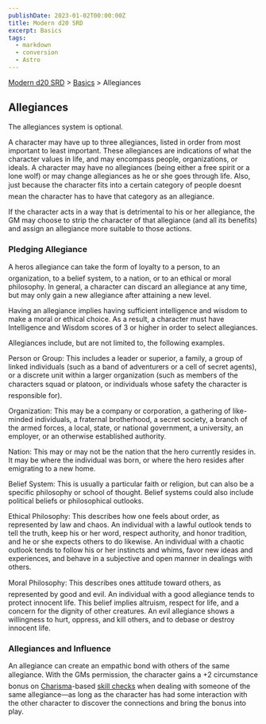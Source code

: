 ```yaml
---
publishDate: 2023-01-02T00:00:00Z
title: Modern d20 SRD
excerpt: Basics
tags:
  - markdown
  - conversion
  - Astro
---
```


[Modern d20 SRD](modern-d20-srd-index) > [Basics](modern-d20-srd-basics-index) > Allegiances

## Allegiances

The allegiances system is optional.

A character may have up to three allegiances, listed in order from most important to least important. These allegiances are indications of what the character values in life, and may encompass people, organizations, or ideals. A character may have no allegiances (being either a free spirit or a lone wolf) or may change allegiances as he or she goes through life. Also, just because the character fits into a certain category of people doesnt mean the character has to have that category as an allegiance.

If the character acts in a way that is detrimental to his or her allegiance, the GM may choose to strip the character of that allegiance (and all its benefits) and assign an allegiance more suitable to those actions.

### Pledging Allegiance

A heros allegiance can take the form of loyalty to a person, to an organization, to a belief system, to a nation, or to an ethical or moral philosophy. In general, a character can discard an allegiance at any time, but may only gain a new allegiance after attaining a new level.

Having an allegiance implies having sufficient intelligence and wisdom to make a moral or ethical choice. As a result, a character must have Intelligence and Wisdom scores of 3 or higher in order to select allegiances.

Allegiances include, but are not limited to, the following examples.

Person or Group: This includes a leader or superior, a family, a group of linked individuals (such as a band of adventurers or a cell of secret agents), or a discrete unit within a larger organization (such as members of the characters squad or platoon, or individuals whose safety the character is responsible for).

Organization: This may be a company or corporation, a gathering of like-minded individuals, a fraternal brotherhood, a secret society, a branch of the armed forces, a local, state, or national government, a university, an employer, or an otherwise established authority.

Nation: This may or may not be the nation that the hero currently resides in. It may be where the individual was born, or where the hero resides after emigrating to a new home.

Belief System: This is usually a particular faith or religion, but can also be a specific philosophy or school of thought. Belief systems could also include political beliefs or philosophical outlooks.

Ethical Philosophy: This describes how one feels about order, as represented by law and chaos. An individual with a lawful outlook tends to tell the truth, keep his or her word, respect authority, and honor tradition, and he or she expects others to do likewise. An individual with a chaotic outlook tends to follow his or her instincts and whims, favor new ideas and experiences, and behave in a subjective and open manner in dealings with others.

Moral Philosophy: This describes ones attitude toward others, as represented by good and evil. An individual with a good allegiance tends to protect innocent life. This belief implies altruism, respect for life, and a concern for the dignity of other creatures. An evil allegiance shows a willingness to hurt, oppress, and kill others, and to debase or destroy innocent life.

### Allegiances and Influence

An allegiance can create an empathic bond with others of the same allegiance. With the GMs permission, the character gains a +2 circumstance bonus on [Charisma](modern-d20-srd-basics-ability-scores)-based [skill
checks](modern-d20-srd-skills-skill-basics-php#skill-check-index) when dealing with someone of the same allegiance—as long as the character has had some interaction with the other character to discover the connections and bring the bonus into play.

